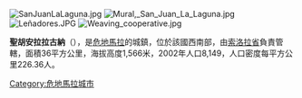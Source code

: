 [[Image:SanJuanLaLaguna.jpg|right]]
[[Image:Mural,_San_Juan_La_Laguna.jpg|thumb]]
[[Image:Leñadores.JPG|thumb]]
[[Image:Weaving_cooperative.jpg|thumb]]

'''聖胡安拉拉古納'''（{{lang-es|San Juan La Laguna}}），是[[危地馬拉|危地馬拉]]的城鎮，位於該國西南部，由[[索洛拉省|索洛拉省]]負責管轄，面積36平方公里，海拔高度1,566米，2002年人口8,149，人口密度每平方公里226.36人。

{{Coord|14|42|N|91|17|W|display=title}}

{{Guatemala-geo-stub}}
[[Category:危地馬拉城市|Category:危地馬拉城市]]